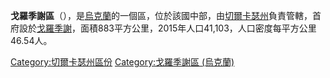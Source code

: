 '''戈羅季謝區'''（{{lang-uk|Городищенський район}}），是[[烏克蘭|烏克蘭]]的一個區，位於該國中部，由[[切爾卡瑟州|切爾卡瑟州]]負責管轄，首府設於[[戈羅季謝|戈羅季謝]]，面積883平方公里，2015年人口41,103，人口密度每平方公里46.54人。

{{coord|49|10|15|N|31|24|33|E|source:kolossus-ruwiki|display=title}}

[[Category:切爾卡瑟州區份|Category:切爾卡瑟州區份]]
[[Category:戈羅季謝區_(烏克蘭)|Category:戈羅季謝區 (烏克蘭)]]


{{Cherkasy-geo-stub}}